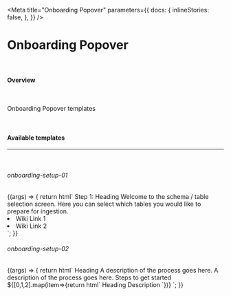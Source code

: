 
<Meta
  title="Onboarding Popover"
  parameters={{
    docs: {
      inlineStories: false,
    },
  }}
/>

# Onboarding Popover

<br />

#### Overview

<br />

Onboarding Popover templates

<br />

#### Available templates

<hr />

<br />

###### onboarding-setup-01

<Canvas>
  <Story
    name="onboarding-setup-01"
    parameters={{
    docs: {
      inlineStories: false,
      iframeHeight: 240,
    },
  }}
  >
    {(args) => {
      return html`
        <!--Start : onboarding-popover -->
          <f-div width="320px" state="secondary" padding="large" gap="large" direction="column">
            <f-text variant="heading" size="medium" weight="bold">Step 1: Heading</f-text>
            <f-div direction="column" gap="x-large">
            <f-text variant="para" size="small" weight="regular">Welcome to the schema / table selection screen. Here you can 
            select which tables you would like to prepare for ingestion. </f-text>
            <f-div direction="column">
                <f-text variant="para" size="small" weight="regular" state="primary"><li>Wiki Link 1</li></f-text>
                <f-text variant="para" size="small" weight="regular" state="primary"><li>Wiki Link 2</li></f-text>
            </f-div>
            </f-div>
            <f-button variant="round" size="small" icon-left="👍" counter="88" label="GOT IT"></f-button>
          </f-div>
        <!--End : onboarding-popover -->
      `;
    }}
  </Story>
</Canvas>

###### onboarding-setup-02

<Canvas>
  <Story
    name="onboarding-setup-02"
    parameters={{
    docs: {
      inlineStories: false,
      iframeHeight: 550,
    },
  }}
  >
    {(args) => {
      return html`
        <!--Start : onboarding-popover -->
          <f-div width="432px" state="secondary" padding="medium" gap="x-large" direction="column">
            <f-text data-f-id="popover-header-section" variant="para" size="small" weight="bold">Heading</f-text>
            <f-div data-f-id="popover-content-section" direction="column" gap="medium">
                <f-div width="fill-container" height="165px" state="subtle"></f-div>
            <f-text variant="para" size="medium" weight="regular">A description of the process goes here. A description of the process goes here.</f-text>
            <f-text variant="para" size="medium" weight="regular">Steps to get started</f-text>
            ${[0,1,2].map(item=>{return html`
             <f-div padding="medium" gap="medium" clickable>
            <f-div height="hug-content" width="hug-content">
               <f-icon-button
                icon="i-icon"
                variant="round"
                type="outline"
                size="x-small"
                state="neutral"
              ></f-icon-button>
            </f-div>
            <f-div width="fill-container" gap="x-small" direction="column">
            <f-div direction="row" gap="medium" align="middle-left">
              <f-text variant="heading" size="small" weight="medium" ?inline=${true}>Heading</f-text>
              <f-div gap="medium" width="hug-content">
               <f-tag label="Label" size="small"></f-tag>
              </f-div>
              </f-div>
                <f-text variant="para" size="small" weight="regular" ?inline=${true}>Description</f-text>
            </f-div>
            <f-div data-f-id="slab-section-right" width="hug-content" gap="medium">
              <f-icon-button
                icon="i-chevron-right"
                variant="block"
                type="packed"
                size="small"
                state="inherit"
              ></f-icon-button>
            </f-div>
          </f-div>`})}
            </f-div>
          </f-div>
        <!--End : onboarding-popover -->
      `;
    }}
  </Story>
</Canvas>
